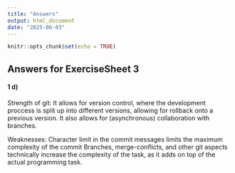 ```yaml
---
title: "Answers"
output: html_document
date: "2025-06-03"
---
```


```r
knitr::opts_chunk$set(echo = TRUE)
```

## Answers for ExerciseSheet 3

#### 1 d)
Strength of git:
It allows for version control, where the development proccess is split up into different versions, allowing for rollback onto a previous version.
It also allows for (asynchronous) collaboration with branches.

Weaknesses:
Character limit in the commit messages limits the maximum complexity of the commit
Branches, merge-conflicts, and other git aspects technically increase the complexity of the task, as it adds on top of the actual programming task.




